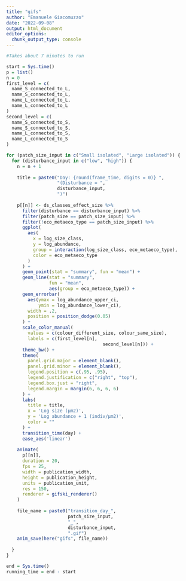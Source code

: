 ```yaml
---
title: "gifs"
author: "Emanuele Giacomuzzo"
date: "2022-09-08"
output: html_document
editor_options: 
  chunk_output_type: console
---
```


```r
#Takes about 7 minutes to run 

start = Sys.time()
p = list()
n = 0
first_level = c(
  name_S_connected_to_L,
  name_S_connected_to_L,
  name_L_connected_to_L,
  name_L_connected_to_L
)
second_level = c(
  name_S_connected_to_S,
  name_S_connected_to_S,
  name_L_connected_to_S,
  name_L_connected_to_S
)

for (patch_size_input in c("Small isolated", "Large isolated")) {
  for (disturbance_input in c("low", "high")) {
    n = n + 1
    
    title = paste0("Day: {round(frame_time, digits = 0)} ",
                   "(Disturbance = ",
                   disturbance_input,
                   ")")
    
    p[[n]] <- ds_classes_effect_size %>%
      filter(disturbance == disturbance_input) %>%
      filter(patch_size == patch_size_input) %>%
      filter(!eco_metaeco_type == patch_size_input) %>%
      ggplot(
        aes(
          x = log_size_class,
          y = log_abundance,
          group = interaction(log_size_class, eco_metaeco_type),
          color = eco_metaeco_type
        )
      ) +
      geom_point(stat = "summary", fun = "mean") +
      geom_line(stat = "summary",
                fun = "mean",
                aes(group = eco_metaeco_type)) +
      geom_errorbar(
        aes(ymax = log_abundance_upper_ci,
            ymin = log_abundance_lower_ci),
        width = .2,
        position = position_dodge(0.05)
      ) +
      scale_color_manual(
        values = c(colour_different_size, colour_same_size),
        labels = c(first_level[n],
                                    second_level[n])) +
      theme_bw() +
      theme(
        panel.grid.major = element_blank(),
        panel.grid.minor = element_blank(),
        legend.position = c(.95, .95),
        legend.justification = c("right", "top"),
        legend.box.just = "right",
        legend.margin = margin(6, 6, 6, 6)
      ) +
      labs(
        title = title,
        x = 'Log size (μm2)',
        y = 'Log abundance + 1 (indiv/μm2)',
        color = ""
      ) +
      transition_time(day) +
      ease_aes('linear')
    
    animate(
      p[[n]],
      duration = 20,
      fps = 25,
      width = publication_width,
      height = publication_height,
      units = publication_unit,
      res = 150,
      renderer = gifski_renderer()
    )
    
    file_name = paste0("transition_day_",
                       patch_size_input,
                       "_",
                       disturbance_input,
                       ".gif")
    anim_save(here("gifs", file_name))
    
  }
}

end = Sys.time()
running_time = end - start
```